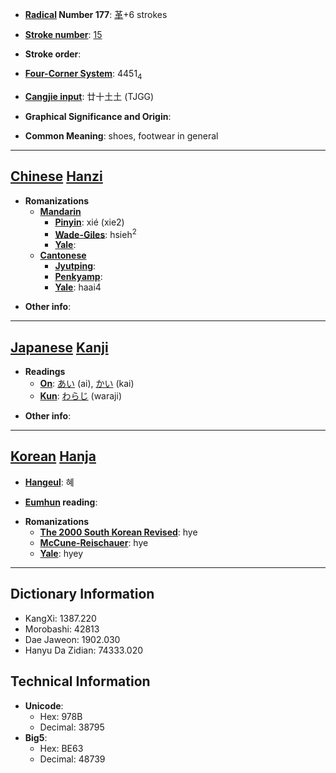* '''[[Wiktionary:Chinese radical index| Radical]] Number 177''': [[Wiktionary:Chinese radical index 革|革]]+6 strokes

* '''[[Wiktionary:Chinese total strokes index|Stroke number]]''': [[Wiktionary:Chinese total strokes index 15|15]]

* '''Stroke order''': 

* '''[[Wiktionary:Chinese four corner index|Four-Corner System]]''': 4451<sub>4</sub>

* '''[[Wiktionary:Chinese Cangjie index|Cangjie input]]''': 廿十土土 (TJGG)

* '''Graphical Significance and Origin''': 

* '''Common Meaning''': shoes, footwear in general

----

== [[Chinese]] [[Hanzi]] ==

* '''Romanizations'''
** '''[[Mandarin]]'''
*** '''[[Pinyin]]''': xié (xie2)
*** '''[[Wade-Giles]]''': hsieh<sup>2</sup>
*** '''[[Yale]]''': 
** '''[[Cantonese]]'''
*** '''[[Jyutping]]''':
*** '''[[Penkyamp]]''': 
*** '''[[Yale]]''': haai4

* '''Other info''': 

----

== [[Japanese]] [[Kanji]] ==

* '''Readings'''
** '''[[On]]''': [[あい]] (ai), [[かい]] (kai)
** '''[[Kun]]''': [[わらじ]] (waraji)

* '''Other info''':  

----

== [[Korean]] [[Hanja]] ==

* '''[[Hangeul]]''': 혜

* '''[[Eumhun]] reading''': 

* '''Romanizations'''
** '''[[The 2000 South Korean Revised Romanization|The 2000 South Korean Revised]]''': hye
** '''[[McCune-Reischauer]]''': hye
** '''[[Yale]]''': hyey

----

== Dictionary Information ==

* KangXi: 1387.220
* Morobashi: 42813
* Dae Jaweon: 1902.030
* Hanyu Da Zidian: 74333.020

== Technical Information ==

* '''Unicode''':
** Hex: 978B
** Decimal: 38795
* '''Big5''':
** Hex: BE63
** Decimal: 48739